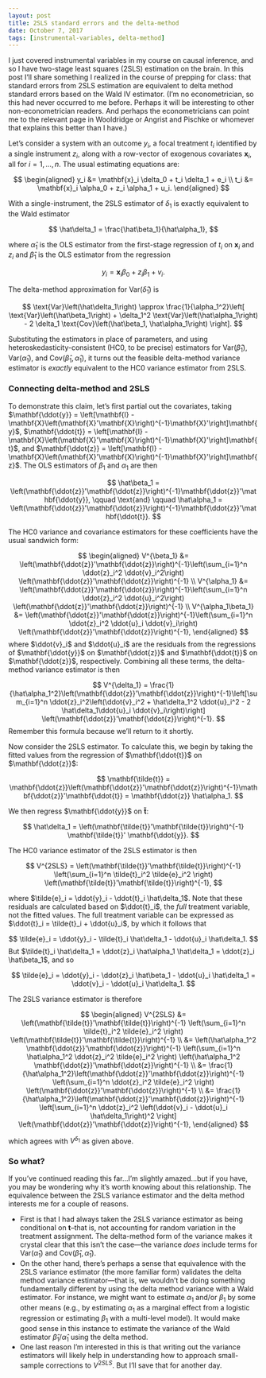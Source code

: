 ```yaml
---
layout: post
title: 2SLS standard errors and the delta-method
date: October 7, 2017
tags: [instrumental-variables, delta-method]
---
```


I just covered instrumental variables in my course on causal inference, and so I have two-stage least squares (2SLS) estimation on the brain. In this post I'll share something I realized in the course of prepping for class: that standard errors from 2SLS estimation are equivalent to delta method standard errors based on the Wald IV estimator. (I'm no econometrician, so this had never occurred to me before. Perhaps it will be interesting to other non-econometrician readers. And perhaps the econometricians can point me to the relevant page in Wooldridge or Angrist and Pischke or whomever that explains this better than I have.)

Let's consider a system with an outcome $y_i$, a focal treatment $t_i$ identified by a single instrument $z_i$, along with a row-vector of exogenous covariates $\mathbf{x}_i$, all for $i = 1,...,n$. The usual estimating equations are:

$$
\begin{aligned}
y_i &= \mathbf{x}_i \delta_0 + t_i \delta_1 + e_i \\
t_i &= \mathbf{x}_i \alpha_0 + z_i \alpha_1 + u_i.
\end{aligned}
$$

With a single-instrument, the 2SLS estimator of $\delta_1$ is exactly equivalent to the Wald estimator

$$
\hat\delta_1 = \frac{\hat\beta_1}{\hat\alpha_1},
$$

where $\hat\alpha_1$ is the OLS estimator from the first-stage regression of $t_i$ on $\mathbf{x}_i$ and $z_i$ and $\hat\beta_1$ is the OLS estimator from the regression 

$$
y_i = \mathbf{x}_i \beta_0 + z_i \beta_1 + v_i.
$$

The delta-method approximation for $\text{Var}(\hat\delta_1)$ is 

$$
\text{Var}\left(\hat\delta_1\right) \approx \frac{1}{\alpha_1^2}\left[ \text{Var}\left(\hat\beta_1\right) + \delta_1^2 \text{Var}\left(\hat\alpha_1\right) - 2 \delta_1 \text{Cov}\left(\hat\beta_1, \hat\alpha_1\right) \right]. 
$$

Substituting the estimators in place of parameters, and using heteroskedasticity-consistent (HC0, to be precise) estimators for $\text{Var}\left(\hat\beta_1\right)$, $\text{Var}\left(\hat\alpha_1\right)$, and $\text{Cov}\left(\hat\beta_1, \hat\alpha_1\right)$, it turns out the feasible delta-method variance estimator is _exactly_ equivalent to the HC0 variance estimator from 2SLS. 

### Connecting delta-method and 2SLS

To demonstrate this claim, let's first partial out the covariates, taking $\mathbf{\ddot{y}} = \left[\mathbf{I} - \mathbf{X}\left(\mathbf{X}'\mathbf{X}\right)^{-1}\mathbf{X}'\right]\mathbf{y}$, $\mathbf{\ddot{t}} = \left[\mathbf{I} - \mathbf{X}\left(\mathbf{X}'\mathbf{X}\right)^{-1}\mathbf{X}'\right]\mathbf{t}$, and $\mathbf{\ddot{z}} = \left[\mathbf{I} - \mathbf{X}\left(\mathbf{X}'\mathbf{X}\right)^{-1}\mathbf{X}'\right]\mathbf{z}$. The OLS estimators of $\beta_1$ and $\alpha_1$ are then 

$$
\hat\beta_1 = \left(\mathbf{\ddot{z}}'\mathbf{\ddot{z}}\right)^{-1}\mathbf{\ddot{z}}'\mathbf{\ddot{y}}, \qquad \text{and} \qquad \hat\alpha_1 = \left(\mathbf{\ddot{z}}'\mathbf{\ddot{z}}\right)^{-1}\mathbf{\ddot{z}}'\mathbf{\ddot{t}}.
$$

The HC0 variance and covariance estimators for these coefficients have the usual sandwich form: 

$$
\begin{aligned}
V^{\beta_1} &= \left(\mathbf{\ddot{z}}'\mathbf{\ddot{z}}\right)^{-1}\left(\sum_{i=1}^n \ddot{z}_i^2 \ddot{v}_i^2\right) \left(\mathbf{\ddot{z}}'\mathbf{\ddot{z}}\right)^{-1} \\
V^{\alpha_1} &= \left(\mathbf{\ddot{z}}'\mathbf{\ddot{z}}\right)^{-1}\left(\sum_{i=1}^n \ddot{z}_i^2 \ddot{u}_i^2\right) \left(\mathbf{\ddot{z}}'\mathbf{\ddot{z}}\right)^{-1} \\
V^{\alpha_1\beta_1} &= \left(\mathbf{\ddot{z}}'\mathbf{\ddot{z}}\right)^{-1}\left(\sum_{i=1}^n \ddot{z}_i^2 \ddot{u}_i \ddot{v}_i\right) \left(\mathbf{\ddot{z}}'\mathbf{\ddot{z}}\right)^{-1},
\end{aligned}
$$
where $\ddot{v}_i$ and $\ddot{u}_i$ are the residuals from the regressions of $\mathbf{\ddot{y}}$ on $\mathbf{\ddot{z}}$ and $\mathbf{\ddot{t}}$ on $\mathbf{\ddot{z}}$, respectively. Combining all these terms, the delta-method variance estimator is then 

$$
V^{\delta_1} = \frac{1}{\hat\alpha_1^2}\left(\mathbf{\ddot{z}}'\mathbf{\ddot{z}}\right)^{-1}\left[\sum_{i=1}^n \ddot{z}_i^2\left(\ddot{v}_i^2 + \hat\delta_1^2 \ddot{u}_i^2 - 2 \hat\delta_1\ddot{u}_i \ddot{v}_i\right)\right] \left(\mathbf{\ddot{z}}'\mathbf{\ddot{z}}\right)^{-1}.
$$
Remember this formula because we'll return to it shortly.

Now consider the 2SLS estimator. To calculate this, we begin by taking the fitted values from the regression of $\mathbf{\ddot{t}}$ on $\mathbf{\ddot{z}}$:

$$
\mathbf{\tilde{t}} = \mathbf{\ddot{z}}\left(\mathbf{\ddot{z}}'\mathbf{\ddot{z}}\right)^{-1}\mathbf{\ddot{z}}'\mathbf{\ddot{t}} = \mathbf{\ddot{z}} \hat\alpha_1.
$$

We then regress $\mathbf{\ddot{y}}$ on $\mathbf{\tilde{t}}$:

$$
\hat\delta_1 = \left(\mathbf{\tilde{t}}'\mathbf{\tilde{t}}\right)^{-1} \mathbf{\tilde{t}}' \mathbf{\ddot{y}}.
$$

The HC0 variance estimator of the 2SLS estimator is then 

$$
V^{2SLS} = \left(\mathbf{\tilde{t}}'\mathbf{\tilde{t}}\right)^{-1} \left(\sum_{i=1}^n \tilde{t}_i^2 \tilde{e}_i^2 \right) \left(\mathbf{\tilde{t}}'\mathbf{\tilde{t}}\right)^{-1},
$$

where $\tilde{e}_i = \ddot{y}_i - \ddot{t}_i \hat\delta_1$. Note that these residuals are calculated based on $\ddot{t}_i$, the _full_ treatment variable, not the fitted values. The full treatment variable can be expressed as $\ddot{t}_i = \tilde{t}_i + \ddot{u}_i$, by which it follows that 

$$
\tilde{e}_i = \ddot{y}_i - \tilde{t}_i \hat\delta_1 - \ddot{u}_i \hat\delta_1.
$$
But $\tilde{t}_i \hat\delta_1 = \ddot{z}_i \hat\alpha_1 \hat\delta_1 = \ddot{z}_i \hat\beta_1$, and so 

$$
\tilde{e}_i = \ddot{y}_i - \ddot{z}_i \hat\beta_1 - \ddot{u}_i \hat\delta_1 = \ddot{v}_i - \ddot{u}_i \hat\delta_1.
$$

The 2SLS variance estimator is therefore

$$
\begin{aligned}
V^{2SLS} &= \left(\mathbf{\tilde{t}}'\mathbf{\tilde{t}}\right)^{-1} \left(\sum_{i=1}^n \tilde{t}_i^2 \tilde{e}_i^2 \right) \left(\mathbf{\tilde{t}}'\mathbf{\tilde{t}}\right)^{-1} \\
&= \left(\hat\alpha_1^2 \mathbf{\ddot{z}}'\mathbf{\ddot{z}}\right)^{-1} \left(\sum_{i=1}^n \hat\alpha_1^2 \ddot{z}_i^2 \tilde{e}_i^2 \right) \left(\hat\alpha_1^2 \mathbf{\ddot{z}}'\mathbf{\ddot{z}}\right)^{-1} \\
&= \frac{1}{\hat\alpha_1^2}\left(\mathbf{\ddot{z}}'\mathbf{\ddot{z}}\right)^{-1} \left(\sum_{i=1}^n \ddot{z}_i^2 \tilde{e}_i^2 \right) \left(\mathbf{\ddot{z}}'\mathbf{\ddot{z}}\right)^{-1} \\
&= \frac{1}{\hat\alpha_1^2}\left(\mathbf{\ddot{z}}'\mathbf{\ddot{z}}\right)^{-1} \left[\sum_{i=1}^n \ddot{z}_i^2 \left(\ddot{v}_i - \ddot{u}_i \hat\delta_1\right)^2 \right] \left(\mathbf{\ddot{z}}'\mathbf{\ddot{z}}\right)^{-1},
\end{aligned}
$$

which agrees with $V^{\delta_1}$ as given above.

### So what?

If you've continued reading this far...I'm slightly amazed...but if you have, you may be wondering why it's worth knowing about this relationship. The equivalence between the 2SLS variance estimator and the delta method interests me for a couple of reasons. 

- First is that I had always taken the 2SLS variance estimator as being conditional on $\mathbf{t}$--that is, not accounting for random variation in the treatment assignment. The delta-method form of the variance makes it crystal clear that this isn't the case---the variance _does_ include terms for $\text{Var}(\hat\alpha_1)$ and $\text{Cov}(\hat\beta_1, \hat\alpha_1)$. 
- On the other hand, there's perhaps a sense that equivalence with the 2SLS variance estimator (the more familiar form) validates the delta method variance estimator---that is, we wouldn't be doing something fundamentally different by using the delta method variance with a Wald estimator. For instance, we might want to estimate $\alpha_1$ and/or $\beta_1$ by some other means (e.g., by estimating $\alpha_1$ as a marginal effect from a logistic regression or estimating $\beta_1$ with a multi-level model). It would make good sense in this instance to estimate the variance of the Wald estimator $\hat\beta_1 / \hat\alpha_1$ using the delta method. 
- One last reason I'm interested in this is that writing out the variance estimators will likely help in understanding how to approach small-sample corrections to $V^{2SLS}$. But I'll save that for another day.
